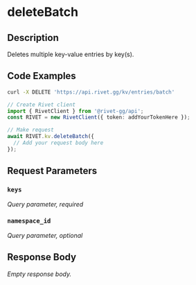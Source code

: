 

# deleteBatch

## Description

Deletes multiple key-value entries by key(s).


## Code Examples

<CodeGroup title='Request' tag='DELETE' label='https://api.rivet.gg/kv/entries/batch'>

```bash {{ title: 'cURL' }}
curl -X DELETE 'https://api.rivet.gg/kv/entries/batch'
```

```ts
// Create Rivet client
import { RivetClient } from '@rivet-gg/api';
const RIVET = new RivetClient({ token: addYourTokenHere });

// Make request
await RIVET.kv.deleteBatch({
  // Add your request body here
});
```

</CodeGroup>


## Request Parameters


### `keys`

_Query parameter, required_





### `namespace_id`

_Query parameter, optional_





## Response Body

_Empty response body._

